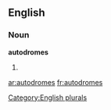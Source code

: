 
==English==

===Noun===
'''autodromes'''

# {{plural of|[[autodrome]]}}

[[Category:English plurals]]

[[ar:autodromes]]
[[fr:autodromes]]